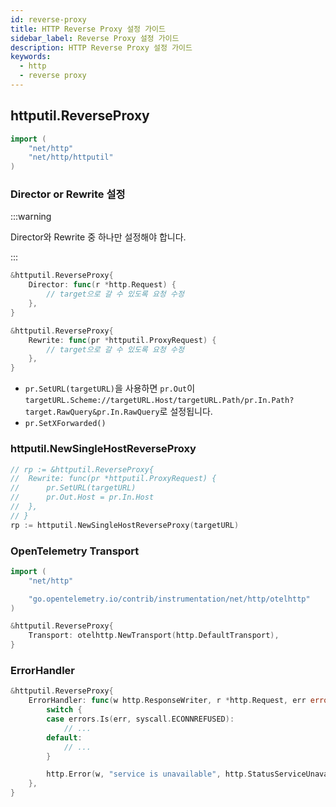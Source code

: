 ```yaml
---
id: reverse-proxy
title: HTTP Reverse Proxy 설정 가이드
sidebar_label: Reverse Proxy 설정 가이드
description: HTTP Reverse Proxy 설정 가이드
keywords:
  - http
  - reverse proxy
---
```


## httputil.ReverseProxy

```go
import (
	"net/http"
	"net/http/httputil"
)
```

### Director or Rewrite 설정

:::warning

Director와 Rewrite 중 하나만 설정해야 합니다.

:::

```go
&httputil.ReverseProxy{
	Director: func(r *http.Request) {
		// target으로 갈 수 있도록 요청 수정
	},
}
```

```go
&httputil.ReverseProxy{
	Rewrite: func(pr *httputil.ProxyRequest) {
		// target으로 갈 수 있도록 요청 수정
	},
}
```

- `pr.SetURL(targetURL)`을 사용하면 `pr.Out`이 `targetURL.Scheme://targetURL.Host/targetURL.Path/pr.In.Path?target.RawQuery&pr.In.RawQuery`로 설정됩니다.
- `pr.SetXForwarded()`

### httputil.NewSingleHostReverseProxy

```go
// rp := &httputil.ReverseProxy{
// 	Rewrite: func(pr *httputil.ProxyRequest) {
// 		pr.SetURL(targetURL)
// 		pr.Out.Host = pr.In.Host
// 	},
// }
rp := httputil.NewSingleHostReverseProxy(targetURL)
```

### OpenTelemetry Transport

```go
import (
	"net/http"

	"go.opentelemetry.io/contrib/instrumentation/net/http/otelhttp"
)

&httputil.ReverseProxy{
	Transport: otelhttp.NewTransport(http.DefaultTransport),
}
```

### ErrorHandler

```go
&httputil.ReverseProxy{
	ErrorHandler: func(w http.ResponseWriter, r *http.Request, err error) {
		switch {
		case errors.Is(err, syscall.ECONNREFUSED):
			// ...
		default:
			// ...
		}

		http.Error(w, "service is unavailable", http.StatusServiceUnavailable)
	},
}
```
